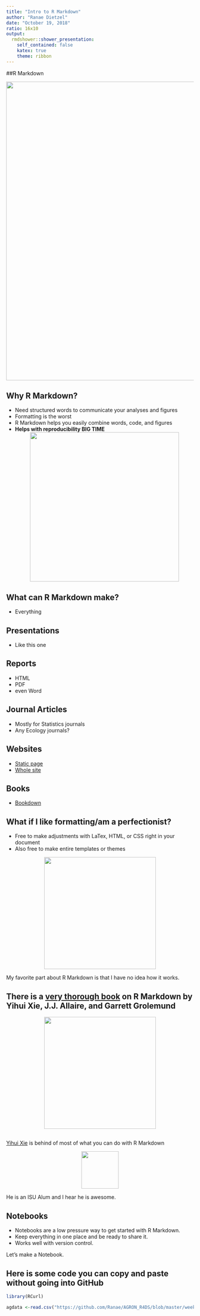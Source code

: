 ```yaml
---
title: "Intro to R Markdown"
author: "Ranae Dietzel"
date: "October 19, 2018"
ratio: 16x10
output:
  rmdshower::shower_presentation:
    self_contained: false
    katex: true
    theme: ribbon
---
```


##R Markdown 

<center><img src="images/welcome.jpg" width="800px"/></center>

## Why R Markdown?  
* Need structured words to communicate your analyses and figures  
* Formatting is the worst      
* R Markdown helps you easily combine words, code, and figures  
* **Helps with reproducibility BIG TIME**   
<center><img src="images/eyes.gif" width="400px"/></center> 

## What can R Markdown make?    
* Everything 

## Presentations  
* Like this one  

## Reports  
* HTML  
* PDF  
* even Word  

## Journal Articles  
* Mostly for Statistics journals  
* Any Ecology journals?

## Websites  
* [Static page](http://ranae.github.io/teaching_hour_blog) 
* [Whole site](https://amber.rbind.io/)  

## Books  
* [Bookdown](http://r4ds.had.co.nz/)  

## What if I like formatting/am a perfectionist?  
* Free to make adjustments with LaTex, HTML, or CSS right in your document  
* Also free to make entire templates or themes  

<center><img src="images/perfectionist.gif" width="300px"/></center> 

My favorite part about R Markdown is that I have no idea how it works.  

## There is a [very thorough book](https://bookdown.org/yihui/rmarkdown/) on R Markdown by Yihui Xie, J.J. Allaire, and Garrett Grolemund  

<center><img src="images/cover.png" width="300px"/></center>  

##   

[Yihui Xie](https://yihui.name/) is behind of most of what you can do with R Markdown  

<center><img src="images/yihui.png" width="100px"/></center>  

He is an ISU Alum and I hear he is awesome.  


## Notebooks  
* Notebooks are a low pressure way to get started with R Markdown.  
* Keep everything in one place and be ready to share it.  
* Works well with version control.  

Let's make a Notebook.  

## Here is some code you can copy and paste without going into GitHub  

```r
library(RCurl)

agdata <-read.csv("https://github.com/Ranae/AGRON_R4DS/blob/master/week_01/iowa_crop_history.csv")
```











